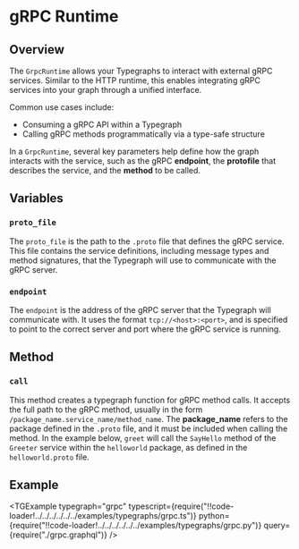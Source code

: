 
# gRPC Runtime

## Overview

The `GrpcRuntime` allows your Typegraphs to interact with external gRPC services. Similar to the HTTP runtime, this enables integrating gRPC services into your graph through a unified interface.

Common use cases include:

- Consuming a gRPC API within a Typegraph
- Calling gRPC methods programmatically via a type-safe structure

In a `GrpcRuntime`, several key parameters help define how the graph interacts with the service, such as the gRPC **endpoint**, the **protofile** that describes the service, and the **method** to be called.

## Variables

### `proto_file`

The `proto_file` is the path to the `.proto` file that defines the gRPC service. This file contains the service definitions, including message types and method signatures, that the Typegraph will use to communicate with the gRPC server.

### `endpoint`

The `endpoint` is the address of the gRPC server that the Typegraph will communicate with. It uses the format `tcp://<host>:<port>`, and is specified to point to the correct server and port where the gRPC service is running.

## Method

### `call`

This method creates a typegraph function for gRPC method calls. It accepts the full path to the gRPC method, usually in the form `/package_name.service_name/method_name`. The **package_name** refers to the package defined in the `.proto` file, and it must be included when calling the method. In the example below, `greet` will call the `SayHello` method of the `Greeter` service within the `helloworld` package, as defined in the `helloworld.proto` file.

## Example

<TGExample
  typegraph="grpc"
  typescript={require("!!code-loader!../../../../../../examples/typegraphs/grpc.ts")}
  python={require("!!code-loader!../../../../../../examples/typegraphs/grpc.py")}
  query={require("./grpc.graphql")}
/>

